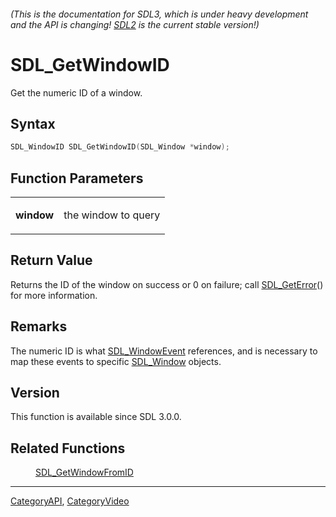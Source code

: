====== (This is the documentation for SDL3, which is under heavy development and the API is changing! [https://wiki.libsdl.org/SDL2/ SDL2] is the current stable version!) ======
= SDL_GetWindowID =

Get the numeric ID of a window.

== Syntax ==

<syntaxhighlight lang='c'>
SDL_WindowID SDL_GetWindowID(SDL_Window *window);
</syntaxhighlight>

== Function Parameters ==

{|
|'''window'''
|the window to query
|}

== Return Value ==

Returns the ID of the window on success or 0 on failure; call
[[SDL_GetError]]() for more information.

== Remarks ==

The numeric ID is what [[SDL_WindowEvent]] references, and is necessary to
map these events to specific [[SDL_Window]] objects.

== Version ==

This function is available since SDL 3.0.0.

== Related Functions ==

:[[SDL_GetWindowFromID]]

----
[[CategoryAPI]], [[CategoryVideo]]


